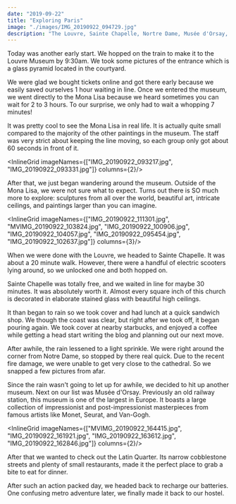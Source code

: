 ```yaml
---
date: "2019-09-22"
title: "Exploring Paris"
image: "./images/IMG_20190922_094729.jpg"
description: "The Louvre, Sainte Chapelle, Nortre Dame, Musée d'Orsay, and the Latin Quarter"
---
```



Today was another early start. We hopped on the train to make it to the Louvre Museum by 9:30am. We took some pictures of the entrance which is a glass pyramid located in the courtyard.

<InlineImage imageName="IMG_20190922_090918.jpg"/>

We were glad we bought tickets online and got there early because we easily saved ourselves 1 hour waiting in line. Once we entered the museum, we went directly to the Mona Lisa because we heard sometimes you can wait for 2 to 3 hours. To our surprise, we only had to wait a whopping 7 minutes!

It was pretty cool to see the Mona Lisa in real life. It is actually quite small compared to the majority of the other paintings in the museum. The staff was very strict about keeping the line moving, so each group only got about 60 seconds in front of it.

<InlineGrid imageNames={["IMG_20190922_093217.jpg", "IMG_20190922_093331.jpg"]} columns={2}/>

After that, we just began wandering around the museum. Outside of the Mona Lisa, we were not sure what to expect. Turns out there is SO much more to explore: sculptures from all over the world, beautiful art, intricate ceilings, and paintings larger than you can imagine.

<InlineGrid imageNames={["IMG_20190922_111301.jpg", "MVIMG_20190922_103824.jpg", "IMG_20190922_100906.jpg", "IMG_20190922_104057.jpg", "IMG_20190922_095454.jpg", "IMG_20190922_102637.jpg"]} columns={3}/>

When we were done with the Louvre, we headed to Sainte Chapelle. It was about a 20 minute walk. However, there were a handful of electric scooters lying around, so we unlocked one and both hopped on.

<InlineImage imageName="IMG_20190922_171837.jpg"/>

Sainte Chapelle was totally free, and we waited in line for maybe 30 minutes. It was absolutely worth it. Almost every square inch of this church is decorated in elaborate stained glass with beautiful high ceilings.

<InlineImage imageName="IMG_20190922_122456.jpg"/>
<InlineGrid imageNames={["IMG_20190922_121036.jpg", "MVIMG_20190922_122348.jpg"]} columns={2}/>
<Youtube videoUrl="https://www.youtube.com/embed/yZwtcVvyNts"/>

It than began to rain so we took cover and had lunch at a quick sandwich shop. We though the coast was clear, but right after we took off, it began pouring again. We took cover at nearby starbucks, and enjoyed a coffee while getting a head start writing the blog and planning out our next move.

After awhile, the rain lessened to a light sprinkle. We were right around the corner from Notre Dame, so stopped by there real quick. Due to the recent fire damage, we were unable to get very close to the cathedral. So we snapped a few pictures from afar.

<InlineImage imageName="MVIMG_20190922_145344.jpg"/>

Since the rain wasn't going to let up for awhile, we decided to hit up another museum. Next on our list was Musée d'Orsay. Previously an old railway station, this museum is one of the largest in Europe.  It boasts a large collection of impressionist and post-impressionist masterpieces from famous artists like Monet, Seurat, and Van-Gogh.

<InlineGrid imageNames={["MVIMG_20190922_164415.jpg", "IMG_20190922_161921.jpg", "IMG_20190922_163612.jpg", "IMG_20190922_162846.jpg"]} columns={2}/>

After that we wanted to check out the Latin Quarter. Its narrow cobblestone streets and plenty of small restaurants, made it the perfect place to grab a bite to eat for dinner.

<ImageTrifecta topImageName="MVIMG_20190922_174230.jpg" bottomImageName="IMG_20190922_175431.jpg" portraitImageName="IMG_20190922_173716.jpg"/>

After such an action packed day, we headed back to recharge our batteries. One confusing metro adventure later, we finally made it back to our hostel.

